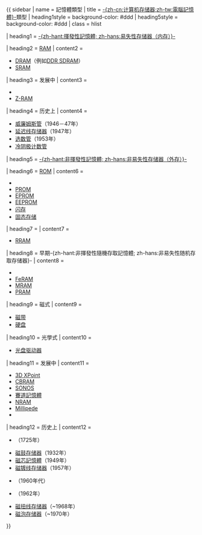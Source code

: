{{ sidebar
| name = 記憶體類型
| title = [[電腦記憶體|-{zh-cn:计算机存储器;zh-tw:電腦記憶體}-]]類型
| heading1style = background-color: #ddd
| heading5style = background-color: #ddd
| class = hlist

| heading1 = [[揮發性記憶體|-{zh-hant:揮發性記憶體; zh-hans:易失性存储器（内存）}-]]

| heading2 = [[随机存取存储器|RAM]]
| content2 =
* [[动态随机存取存储器|DRAM]]（例如[[DDR SDRAM]]）
* [[静态随机存取存储器|SRAM]]

| heading3 = 发展中
| content3 =
* {{le|可控硅随机存储器|T-RAM}}
* [[零电容随机存储器|Z-RAM]]

| heading4 = 历史上
| content4 =
* [[威廉姆斯管]]（1946－47年）
* [[延迟线存储器]]（1947年）
* [[选数管]]（1953年）
* [[冷阴极计数管]]
| heading5 = [[非揮發性記憶體|-{zh-hant:非揮發性記憶體; zh-hans:非易失性存储器（外存）}-]]

| heading6 = [[唯讀記憶體|ROM]]
| content6 =
* {{le|Mask ROM}}
* [[Programmable read-only memory|PROM]]
* [[EPROM]]
* [[EEPROM]]
* [[闪存]]<!-- Flash是EEPROM的一種分支，是同類 -->
* [[固态存储]]<!-- 固態儲存是種在 Flash Memory 技術底下的幾種產品的統稱，是同類 -->

| heading7 = {{le|非揮發性隨機存取記憶體|NVRAM}}
| content7 =
* [[可變電阻式記憶體|RRAM]]

| heading8 = 早期-{zh-hant:非揮發性隨機存取記憶體; zh-hans:非易失性随机存取存储器}-
| content8 =
* {{le|nvSRAM}}
* [[鐵電隨機存取記憶體|FeRAM]]
* [[磁阻式隨機存取記憶體|MRAM]]
* [[相變化記憶體|PRAM]]

| heading9 = 磁式
| content9 =
* [[磁带]]
* [[硬盘]]

| heading10 = 光學式
| content10 =
* [[光盘驱动器]]

| heading11 = 发展中
| content11 =
* [[3D XPoint]]
* [[可編程金屬化單元|CBRAM]]
* [[SONOS]]
* [[賽道記憶體]]
* [[纳米随机存储器|NRAM]]
* [[Millipede]]
* {{le|FJG RAM}}

| heading12 = 历史上
| content12 =
* {{le|纸张数据存储|Paper data storage}}（1725年）
* [[磁鼓存储器]]（1932年）<!-- 早期的硬碟機 -->
* [[磁芯記憶體]]（1949年）<!-- 早期的電腦中的RAM，扮演重要角色 -->
* [[磁镀线存储器]]（1957年）
* {{le|Core rope memory}}（1960年代）
* {{le|薄膜存储器|Thin-film memory}}（1962年）
* [[磁扭线存储器]]（~1968年）
* [[磁泡存储器]]（~1970年）

}}<noinclude>
{{Documentation}}
<!--Please add this template's categories to the /doc subpage, not here - thanks!-->
</noinclude>